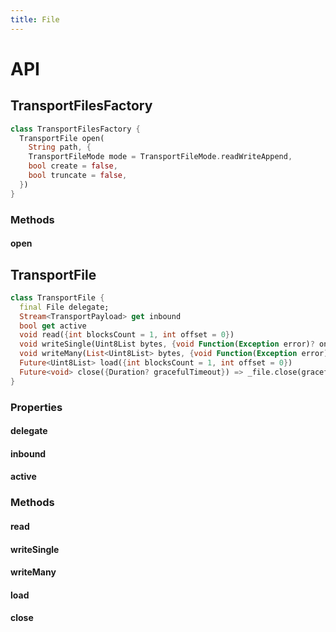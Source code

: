 ```yaml
---
title: File
---
```


# API

## TransportFilesFactory

```dart title="Declaration"
class TransportFilesFactory {
  TransportFile open(
    String path, {
    TransportFileMode mode = TransportFileMode.readWriteAppend,
    bool create = false,
    bool truncate = false,
  })
}
```

### Methods

#### open

## TransportFile

```dart title="Declaration"
class TransportFile {
  final File delegate;
  Stream<TransportPayload> get inbound
  bool get active
  void read({int blocksCount = 1, int offset = 0})
  void writeSingle(Uint8List bytes, {void Function(Exception error)? onError, void Function()? onDone})
  void writeMany(List<Uint8List> bytes, {void Function(Exception error)? onError, void Function()? onDone})
  Future<Uint8List> load({int blocksCount = 1, int offset = 0})
  Future<void> close({Duration? gracefulTimeout}) => _file.close(gracefulTimeout: gracefulTimeout)
}
```

### Properties

#### delegate

#### inbound

#### active

### Methods

#### read

#### writeSingle

#### writeMany

#### load

#### close